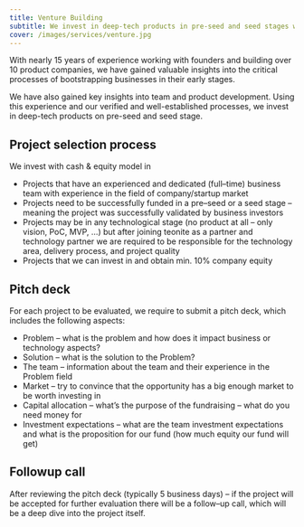 ```yaml
---
title: Venture Building
subtitle: We invest in deep-tech products in pre-seed and seed stages with cash & equity model.
cover: /images/services/venture.jpg
---
```


With nearly 15 years of experience working with founders and building over 10 product companies, we have gained valuable insights into the critical processes of bootstrapping businesses in their early stages.

We have also gained key insights into team and product development. Using this experience and our verified and well-established processes, we invest in deep-tech products on pre-seed and seed stage.

<section>

## Project selection process

<div>
We invest with cash & equity model in

- Projects that have an experienced and dedicated (full–time) business team with experience in the field of company/startup market
- Projects need to be successfully funded in a pre–seed or a seed stage – meaning the project was successfully validated by business investors
- Projects may be in any technological stage (no product at all – only vision, PoC, MVP, …) but after joining teonite as a partner and technology partner we are required to be responsible for the technology area, delivery process, and project quality
- Projects that we can invest in and obtain min. 10% company equity

</div>
</section>

<section>

## Pitch deck

For each project to be evaluated, we require to submit a pitch deck, which includes the following aspects:

- Problem – what is the problem and how does it impact business or technology aspects?
- Solution – what is the solution to the Problem?
- The team – information about the team and their experience in the Problem field
- Market – try to convince that the opportunity has a big enough market to be worth investing in
- Capital allocation – what’s the purpose of the fundraising – what do you need money for
- Investment expectations – what are the team investment expectations and what is the proposition for our fund (how much equity our fund will get)

</section>

<section>

## Followup call

After reviewing the pitch deck (typically 5 business days) – if the project will be accepted for further evaluation there will be a follow–up call, which will be a deep dive into the project itself.
</section>
